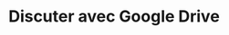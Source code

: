 ---
title: "Discuter avec Google Drive"
url: "https://supermemory.ai/blog/building-an-ai-compliance-chatbot-with-supermemory-and-google-drive/"
---